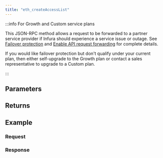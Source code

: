 ```yaml
---
title: "eth_createAccessList"
---
```




<Description />

:::info For Growth and Custom service plans

This JSON-RPC method allows a request to be forwarded to a partner service provider if Infura should
experience a service issue or outage. See [Failover protection](../concepts/failover-protection.md)
and [Enable API request forwarding](../how-to/failover-protection-imp-polygon.md)
for complete details.

If you would like failover protection but don't qualify under your current plan, then either
self-upgrade to the Growth plan or contact a sales representative to upgrade to a Custom plan.

:::

## Parameters


<Params />

## Returns


<Returns />

## Example


<Example />

### Request


<Request />

### Response


<Response />
